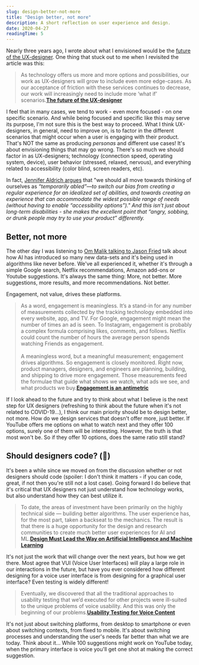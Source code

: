 ```yaml
---
slug: design-better-not-more
title: "Design better, not more"
description: A short reflection on user experience and design.
date: 2020-04-27
readingTime: 5
---
```


Nearly three years ago, I wrote about what I envisioned would be the <a href="/future-ux-designer/">future of the UX-designer</a>. One thing that stuck out to me when I revisited the article was this:

> As technology offers us more and more options and possibilities, our work as UX-designers will grow to include even more edge-cases. As our acceptance of friction with these services continues to decrease, our work will increasingly need to include more ‘what if’ scenarios.**<a href="/future-ux-designer/">The future of the UX-designer</a>**

I feel that in many cases, we tend to work - even more focused - on one specific scenario. And while being focused and specific like this may serve its purpose, I'm not sure this is the best way to proceed. What I think UX-designers, in general, need to improve on, is to factor in the different scenarios that might occur when a user is engaging with their product. That's NOT the same as producing *personas* and different use cases! It's about envisioning things that may go wrong. There's so much we should factor in as UX-designers; technology (connection speed, operating system, device), user behavior (stressed, relaxed, nervous), and everything related to accessibility (color blind, screen readers, etc).

In fact, <a href="https://trydesignlab.com/blog/40-tips-inclusion-accessibility-user-interface-design/">Jennifer Aldrich argues</a> that "we should all move towards thinking of ourselves as _“temporarily abled”—to switch our bias from creating a regular experience for an idealized set of abilities, and towards creating an experience that can accommodate the widest possible range of needs (without having to enable “accessibility options”)." And this isn’t just about long-term disabilities - she makes the excellent point that “angry, sobbing, or drunk people may try to use your product” differently._

## Better, not more

The other day I was listening to <a href="https://om.co/2020/04/18/podcast-stuckom-with-jason-fried/">Om Malik talking to Jason Fried</a> talk about how AI has introduced so many new data-sets and it's being used in algorithms like never before. We've all experienced it, whether it's through a simple Google search, Netflix recommendations, Amazon add-ons or Youtube suggestions. It's always the same thing: More, not better. More suggestions, more results, and more recommendations. Not better.

Engagement, not value, drives these platforms.

> As a word, engagement is meaningless. It’s a stand-in for any number of measurements collected by the tracking technology embedded into every website, app, and TV. For Google, engagement might mean the number of times an ad is seen. To Instagram, engagement is probably a complex formula comprising likes, comments, and follows. Netflix could count the number of hours the average person spends watching Friends as engagement.<br /><br />
A meaningless word, but a meaningful measurement; engagement drives algorithms. So engagement is closely monitored. Right now, product managers, designers, and engineers are planning, building, and shipping to drive more engagement. Those measurements feed the formulae that guide what shows we watch, what ads we see, and what products we buy.**<a href="https://matthewstrom.com/writing/engagement/">Engagement is an antimetric</a>**

If I look ahead to the future and try to think about what I believe is the next step for UX designers (refreshing to think about the future when it's not related to COVID-19...), I think our main priority should be to design better, not more. How do we design services that doesn't offer more, just better. If YouTube offers me options on what to watch next and they offer 100 options, surely one of them will be interesting. However, the truth is that most won't be. So if they offer 10 options, does the same ratio still stand?

## Should designers code? (🤣)

It's been a while since we moved on from the discussion whether or not designers should code (spoiler: I don't think it matters - if you can code, great, if not then you're still not a lost case). Going forward I do believe that it's critical that UX designers not just understand how technology works, but also understand how they can best utilize it.

> To date, the areas of investment have been primarily on the highly technical side — building better algorithms. The user experience has, for the most part, taken a backseat to the mechanics. The result is that there is a huge opportunity for the design and research communities to create much better user experiences for AI and ML.**<a href="https://medium.com/facebook-design-business-tools/design-must-lead-the-way-on-artificial-intelligence-and-machine-learning-d898b1faeea5">Design Must Lead the Way on Artificial Intelligence and Machine Learning</a>**

It's not just the work that will change over the next years, but how we get there. Most agree that VUI (Voice User Interfaces) will play a large role in our interactions in the future, but have you ever considered how different designing for a voice user interface is from designing for a graphical user interface? Even testing is widely different!

> Eventually, we discovered that all the traditional approaches to usability testing that we’d executed for other projects were ill-suited to the unique problems of voice usability. And this was only the beginning of our problems.**<a href="https://alistapart.com/article/usability-testing-for-voice-content/">Usability Testing for Voice Content</a>**

It's not just about switching platforms, from desktop to smartphone or even about switching contexts, from fixed to mobile. It's about switching processes and understanding the user's needs far better than what we are today. Think about it... While 100 suggestions might work on YouTube today, when the primary interface is voice you'll get one shot at making the correct suggestion.